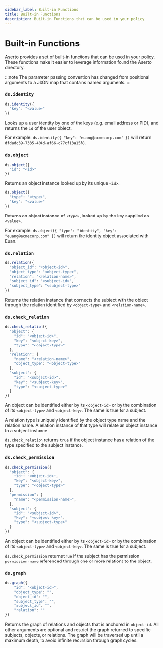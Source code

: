 ```yaml
---
sidebar_label: Built-in Functions
title: Built-in Functions
description: Built-in Functions that can be used in your policy
---
```


# Built-in Functions

Aserto provides a set of built-in functions that can be used in your policy. These functions make it easier to leverage information found the Aserto directory.

:::note
The parameter passing convention has changed from positional arguments to a JSON map that contains named arguments.
:::

### `ds.identity`
```js
ds.identity({
  "key": "<value>"
})
```
Looks up a user identity by one of the keys (e.g. email address or PID), and returns the `id` of the user object.

For example: `ds.identity({ "key": "euang@acmecorp.com" })` will return `dfdadc39-7335-404d-af66-c77cf13a15f8`.

### `ds.object`
```js
ds.object({
  "id": "<id>"
})
```
Returns an object instance looked up by its unique `<id>`.

```js
ds.object({
  "type": "<type>",
  "key": "<value>"
})
```
Returns an object instance of `<type>`, looked up by the key supplied as `<value>`.

For example: `ds.object({ "type": "identity", "key": "euang@acmecorp.com" })` will return the identity object associated with Euan.

### `ds.relation`

```js
ds.relation({
  "object_id": "<object-id>",
  "object_type": "<object-type>",
  "relation": "<relation-name>",
  "subject_id": "<subject-id>",
  "subject_type": "<subject-type>"
})
```
Returns the relation instance that connects the subject with the object through the relation identified by `<object-type>` and `<relation-name>`.

### `ds.check_relation`

```js
ds.check_relation({
  "object": {
    "id": "<object-id>",
    "key": "<object-key>",
    "type": "<object-type>"
  },
  "relation": {
    "name": "<relation-name>",
    "object_type": "<object-type>"
  },
  "subject": {
    "id": "<subject-id>",
    "key": "<subject-key>",
    "type": "<subject-type>"
  }
})
```
An object can be identified either by its `<object-id>` or by the combination of its `<object-type>` and `<object-key>`. The same is true for a subject.

A relation type is uniquely identified by the object type name and the relation name. A relation instance of that type will relate an object instance to a subject instance.

`ds.check_relation` returns `true` if the object instance has a relation of the type specified to the subject instance. 

### `ds.check_permission`

```js
ds.check_permission({
  "object": {
    "id": "<object-id>",
    "key": "<object-key>",
    "type": "<object-type>"
  },
  "permission": {
    "name": "<permission-name>",
  },
  "subject": {
    "id": "<subject-id>",
    "key": "<subject-key>",
    "type": "<subject-type>"
  }
})
```
An object can be identified either by its `<object-id>` or by the combination of its `<object-type>` and `<object-key>`. The same is true for a subject.

`ds.check_permission` returns`true` if the subject has the permission `permission-name` referenced through one or more relations to the object.

### `ds.graph`

```js
ds.graph({
	"id": "<object-id>",
	"object_type": "",
	"object_id": "",
	"subject_type": "",
	"subject_id": "",
	"relation": ""
})
```
Returns the graph of relations and objects that is anchored in `object-id`. All other arguments are optional and restrict the graph returned to specific subjects, objects, or relations. The graph will be traversed up until a maximum depth, to avoid infinite recursion through graph cycles.
